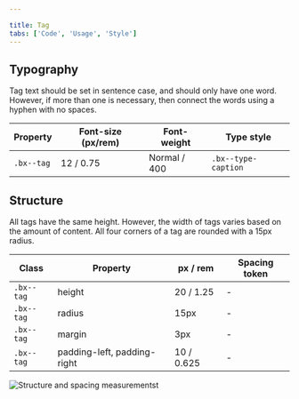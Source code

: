 ```yaml
---

title: Tag
tabs: ['Code', 'Usage', 'Style']
---
```


## Typography

Tag text should be set in sentence case, and should only have one word. However, if more than one is necessary, then connect the words using a hyphen with no spaces.

| Property   | Font-size (px/rem) | Font-weight  | Type style          |
| ---------- | ------------------ | ------------ | ------------------- |
| `.bx--tag` | 12 / 0.75          | Normal / 400 | `.bx--type-caption` |

## Structure

All tags have the same height. However, the width of tags varies based on the amount of content. All four corners of a tag are rounded with a 15px radius.

| Class      | Property                    | px / rem   | Spacing token |
| ---------- | --------------------------- | ---------- | ------------- |
| `.bx--tag` | height                      | 20 / 1.25  | -             |
| `.bx--tag` | radius                      | 15px       | -             |
| `.bx--tag` | margin                      | 3px        | -             |
| `.bx--tag` | padding-left, padding-right | 10 / 0.625 | -             |

<ImageComponent fixed="default" caption="Structure and spacing measurements for a tag | px / rem">

![Structure and spacing measurementst](images/tag-style-1.png)

</ImageComponent>
